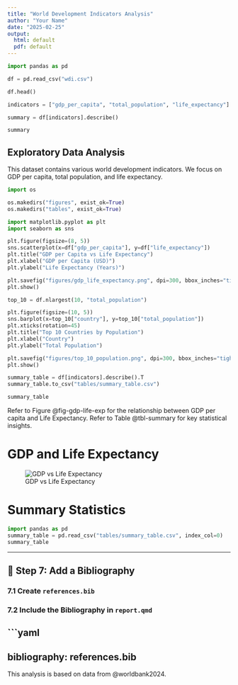 ```yaml
---
title: "World Development Indicators Analysis"
author: "Your Name"
date: "2025-02-25"
output:
  html: default
  pdf: default
---
```




```python
import pandas as pd

df = pd.read_csv("wdi.csv")

df.head()
```

```python
indicators = ["gdp_per_capita", "total_population", "life_expectancy"]

summary = df[indicators].describe()

summary
```

## Exploratory Data Analysis
This dataset contains various world development indicators. We focus on GDP per capita, total population, and life expectancy.

```python
import os

os.makedirs("figures", exist_ok=True)
os.makedirs("tables", exist_ok=True)
```

```python
import matplotlib.pyplot as plt
import seaborn as sns

plt.figure(figsize=(8, 5))
sns.scatterplot(x=df["gdp_per_capita"], y=df["life_expectancy"])
plt.title("GDP per Capita vs Life Expectancy")
plt.xlabel("GDP per Capita (USD)")
plt.ylabel("Life Expectancy (Years)")

plt.savefig("figures/gdp_life_expectancy.png", dpi=300, bbox_inches="tight")
plt.show()
```

```python
top_10 = df.nlargest(10, "total_population")

plt.figure(figsize=(10, 5))
sns.barplot(x=top_10["country"], y=top_10["total_population"])
plt.xticks(rotation=45)
plt.title("Top 10 Countries by Population")
plt.xlabel("Country")
plt.ylabel("Total Population")

plt.savefig("figures/top_10_population.png", dpi=300, bbox_inches="tight")
plt.show()
```

```python
summary_table = df[indicators].describe().T
summary_table.to_csv("tables/summary_table.csv")

summary_table
```

Refer to Figure @fig-gdp-life-exp for the relationship between GDP per capita and Life Expectancy.
Refer to Table @tbl-summary for key statistical insights.

# GDP and Life Expectancy
![GDP vs Life Expectancy](figures/gdp_life_expectancy.png){#fig-gdp-life-exp}

# Summary Statistics
```python
import pandas as pd
summary_table = pd.read_csv("tables/summary_table.csv", index_col=0)
summary_table
```

---

## **🔹 Step 7: Add a Bibliography**
### **7.1 Create `references.bib`**

### **7.2 Include the Bibliography in `report.qmd`**
```yaml
---
bibliography: references.bib
---
This analysis is based on data from @worldbank2024.
